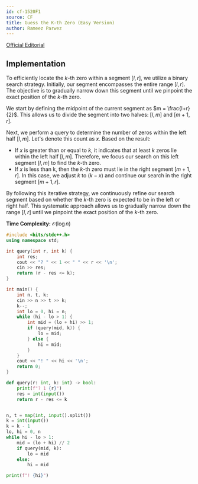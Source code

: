 ```yaml
---
id: cf-1520F1
source: CF
title: Guess the K-th Zero (Easy Version)
author: Rameez Parwez
---
```


[Official Editorial](https://codeforces.com/blog/entry/90342?locale=en)

## Implementation
To efficiently locate the $k$-th zero within a segment $[l, r]$, we utilize a binary search strategy. Initially, our segment encompasses the entire range $[l, r]$. The objective is to gradually narrow down this segment until we pinpoint the exact position of the $k$-th zero.

We start by defining the midpoint of the current segment as $m = \frac{l+r}{2}$. This allows us to divide the segment into two halves: $[l, m]$ and $[m+1, r]$.

Next, we perform a query to determine the number of zeros within the left half $[l, m]$. Let's denote this count as $x$. Based on the result:
- If $x$ is greater than or equal to $k$, it indicates that at least $k$ zeros lie within the left half $[l, m]$. Therefore, we focus our search on this left segment $[l, m]$ to find the $k$-th zero.
- If $x$ is less than k, then the $k$-th zero must lie in the right segment $[m+1, r]$. In this case, we adjust $k$ to $(k - x)$ and continue our search in the right segment $[m+1, r]$.

By following this iterative strategy, we continuously refine our search segment based on whether the $k$-th zero is expected to be in the left or right half. This systematic approach allows us to gradually narrow down the range $[l, r]$ until we pinpoint the exact position of the $k$-th zero.

**Time Complexity:** $\mathcal{O}(\log n)$

<LanguageSection>

<CPPSection>

```cpp
#include <bits/stdc++.h>
using namespace std;

int query(int r, int k) {
	int res;
	cout << "? " << 1 << " " << r << '\n';
	cin >> res;
	return (r - res <= k);
}

int main() {
	int n, t, k;
	cin >> n >> t >> k;
	k--;
	int lo = 0, hi = n;
	while (hi - lo > 1) {
		int mid = (lo + hi) >> 1;
		if (query(mid, k)) {
			lo = mid;
		} else {
			hi = mid;
		}
	}
	cout << "! " << hi << '\n';
	return 0;
}
```
</CPPSection>

<PySection>

```py
def query(r: int, k: int) -> bool:
	print(f"? 1 {r}")
	res = int(input())
	return r - res <= k


n, t = map(int, input().split())
k = int(input())
k = k - 1
lo, hi = 0, n
while hi - lo > 1:
	mid = (lo + hi) // 2
	if query(mid, k):
		lo = mid
	else:
		hi = mid

print(f"! {hi}")
```

</PySection>

</LanguageSection>